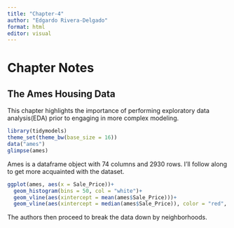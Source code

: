 ```yaml
---
title: "Chapter-4"
author: "Edgardo Rivera-Delgado"
format: html
editor: visual
---
```


# Chapter Notes

## The Ames Housing Data

This chapter highlights the importance of performing exploratory data analysis(EDA) prior to engaging in more complex modeling.

```r
library(tidymodels)
theme_set(theme_bw(base_size = 16))
data("ames")
glimpse(ames)
```

Ames is a dataframe object with 74 columns and 2930 rows. I'll follow along to get more acquainted with the dataset.

```r
ggplot(ames, aes(x = Sale_Price))+
  geom_histogram(bins = 50, col = "white")+
  geom_vline(aes(xintercept = mean(ames$Sale_Price)))+
  geom_vline(aes(xintercept = median(ames$Sale_Price)), color = "red", size = 2)
```

The authors then proceed to break the data down by neighborhoods.
